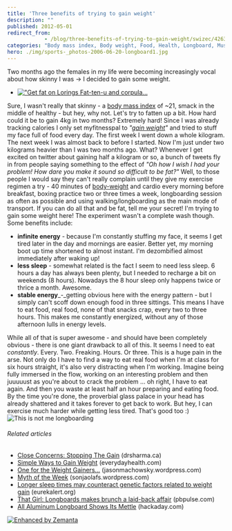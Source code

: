 ```yaml
---
title: 'Three benefits of trying to gain weight'
description: ""
published: 2012-05-01
redirect_from: 
            - /blog/three-benefits-of-trying-to-gain-weight/swizec/4263
categories: "Body mass index, Body weight, Food, Health, Longboard, Muscle, Uncategorized, Weight gain, Weight loss"
hero: ./img/sports-_photos-2006-06-20-longboard1.jpg
---
```

Two months ago the females in my life were becoming increasingly vocal about how skinny I was -> I decided to gain some weight.

- [!["Get fat on Lorings Fat-ten-u and corpula...](http://upload.wikimedia.org/wikipedia/commons/thumb/9/97/Get_fat3.jpg/300px-Get_fat3.jpg '"Get fat on Lorings Fat-ten-u and corpula...')](http://commons.wikipedia.org/wiki/File:Get_fat3.jpg)

Sure, I wasn't really that skinny - a [body mass index](http://en.wikipedia.org/wiki/Body_mass_index "Body mass index") of ~21, smack in the middle of healthy - but hey, why not. Let's try to fatten up a bit. How hard could it be to gain 4kg in two months? Extremely hard! Since I was already tracking calories I only set myfitnesspal to _"[gain weight](http://en.wikipedia.org/wiki/Weight_gain "Weight gain")"_ and tried to stuff my face full of food every day. The first week I went down a whole kilogram. The next week I was almost back to before I started. Now I'm just under two kilograms heavier than I was two months ago. What? Whenever I get excited on twitter about gaining half a kilogram or so, a bunch of tweets fly in from people saying something to the effect of _"Oh how I wish I had your problem! How dare you make it sound so difficult to be fat?"_ Well, to those people I would say they can't really complain until they give my exercise regimen a try - 40 minutes of [body-weight](http://en.wikipedia.org/wiki/Body_weight "Body weight") and cardio every morning before breakfast, boxing practice two or three times a week, longboarding session as often as possible and using walking/longboarding as the main mode of transport. If you can do all that and be fat, tell me your secret! I'm trying to gain some weight here! The experiment wasn't a complete wash though. Some benefits include:

- **infinite energy** - because I'm constantly stuffing my face, it seems I get tired later in the day and mornings are easier. Better yet, my morning boot up time shortened to almost instant. I'm dezombified almost immediately after waking up!
- **less sleep** - somewhat related is the fact I seem to need less sleep. 6 hours a day has always been plenty, but I needed to recharge a bit on weekends (8 hours). Nowadays the 8 hour sleep only happens twice or thrice a month. Awesome.
- **stable energy**_-_getting obvious here with the energy pattern - but I simply can't scoff down enough food in three sittings. This means I have to eat food, real food, none of that snacks crap, every two to three hours. This makes me constantly energized, without any of those afternoon lulls in energy levels.

While all of that is super awesome - and should have been completely obvious - there is one giant drawback to all of this. It seems I need to eat _constantly_. Every. Two. Freaking. Hours. Or three. This is a huge pain in the arse. Not only do I have to find a way to eat real food when I'm at class for six hours straight, it's also very distracting when I'm working. Imagine being fully immersed in the flow, working on an interesting problem and then juuuuust as you're about to crack the problem ... oh right, I have to eat again. And then you waste at least half an hour preparing and eating food. By the time you're done, the proverbial glass palace in your head has already shattered and it takes forever to get back to work. But hey, I can exercise much harder while getting less tired. That's good too :) ![This is not me longboarding](./img/sports-_photos-2006-06-20-longboard1.jpg "This is not me longboarding")

###### Related articles

- [Close Concerns: Stopping The Gain](http://www.drsharma.ca/obesity-close-concerns-stopping-the-gain.html) (drsharma.ca)
- [Simple Ways to Gain Weight](http://www.everydayhealth.com/weight/simple-ways-to-gain-weight.aspx) (everydayhealth.com)
- [One for the Weight Gainers...](http://jasonmachowsky.wordpress.com/2012/05/01/one-for-the-weight-gainers/) (jasonmachowsky.wordpress.com)
- [Myth of the Week](http://sonjaolafs.wordpress.com/2012/04/30/myth-of-the-week/) (sonjaolafs.wordpress.com)
- [Longer sleep times may counteract genetic factors related to weight gain](http://www.eurekalert.org/pub_releases/2012-05/aaos-lst042612.php) (eurekalert.org)
- [That Girl: Longboards makes brunch a laid-back affair](http://www.pbpulse.com/dining/brunch/2012/03/30/that-girl-longboards-makes-brunch-a-laid-back-affair/) (pbpulse.com)
- [All Aluminum Longboard Shows Its Mettle](http://hackaday.com/2012/04/17/all-aluminum-longboard-shows-its-mettle/) (hackaday.com)

[![Enhanced by Zemanta](http://img.zemanta.com/zemified_e.png?x-id=9a2bde12-8a81-4686-96ee-0fa3f80c7b35)](http://www.zemanta.com/ "Enhanced by Zemanta")